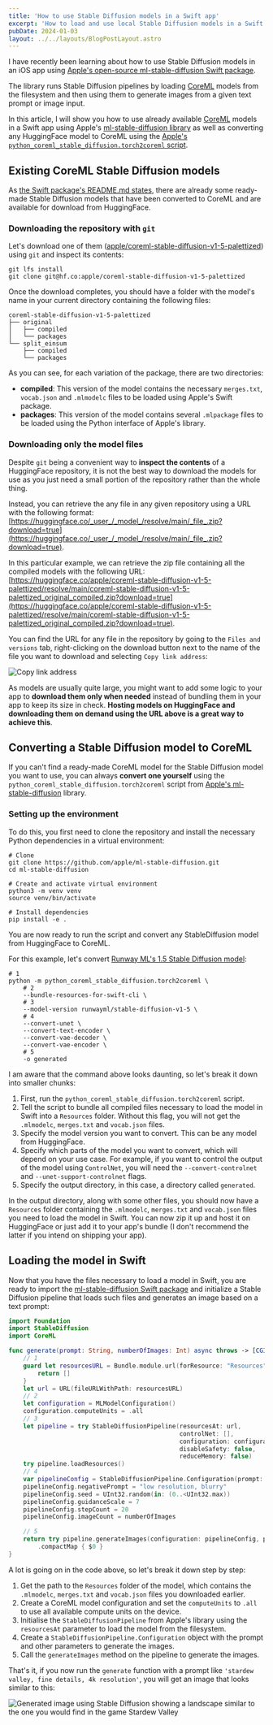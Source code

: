 ```yaml
---
title: 'How to use Stable Diffusion models in a Swift app'
excerpt: 'How to load and use local Stable Diffusion models in a Swift app using CoreML and ml-stable-diffusion.'
pubDate: 2024-01-03
layout: ../../layouts/BlogPostLayout.astro
---
```


I have recently been learning about how to use Stable Diffusion models in an iOS app using [Apple's open-source ml-stable-diffusion Swift package](https://github.com/apple/ml-stable-diffusion/tree/main).

The library runs Stable Diffusion pipelines by loading [CoreML](https://developer.apple.com/documentation/coreml) models from the filesystem and then using them to generate images from a given text prompt or image input.

In this article, I will show you how to use already available [CoreML](https://developer.apple.com/documentation/coreml) models in a Swift app using Apple's [ml-stable-diffusion library](https://github.com/apple/ml-stable-diffusion/tree/main) as well as converting any HuggingFace model to CoreML using the [Apple's `python_coreml_stable_diffusion.torch2coreml` script](https://github.com/apple/ml-stable-diffusion?tab=readme-ov-file#-converting-models-to-core-ml).

## Existing CoreML Stable Diffusion models

As [the Swift package's README.md states](https://github.com/apple/ml-stable-diffusion?tab=readme-ov-file#-converting-models-to-core-ml), there are already some ready-made Stable Diffusion models that have been converted to CoreML and are available for download from HuggingFace.

### Downloading the repository with `git`

Let's download one of them ([apple/coreml-stable-diffusion-v1-5-palettized](https://huggingface.co/apple/coreml-stable-diffusion-v1-5-palettized)) using `git` and inspect its contents:

```bash:Terminal
git lfs install
git clone git@hf.co:apple/coreml-stable-diffusion-v1-5-palettized
```

Once the download completes, you should have a folder with the model's name in your current directory containing the following files:

```bash:plaintext
coreml-stable-diffusion-v1-5-palettized
├── original
│   ├── compiled
│   └── packages
└── split_einsum
    ├── compiled
    └── packages
```

As you can see, for each variation of the package, there are two directories:

- **compiled**: This version of the model contains the necessary `merges.txt`, `vocab.json` and `.mlmodelc` files to be loaded using Apple's Swift package.
- **packages**: This version of the model contains several `.mlpackage` files to be loaded using the Python interface of Apple's library.

### Downloading only the model files

Despite `git` being a convenient way to **inspect the contents** of a HuggingFace repository, it is not the best way to download the models for use as you just need a small portion of the repository rather than the whole thing.

Instead, you can retrieve the any file in any given repository using a URL with the following format: [https://huggingface.co/_user_/_model_/resolve/main/_file_.zip?download=true](https://huggingface.co/_user_/_model_/resolve/main/_file_.zip?download=true).

In this particular example, we can retrieve the zip file containing all the compiled models with the following URL: [https://huggingface.co/apple/coreml-stable-diffusion-v1-5-palettized/resolve/main/coreml-stable-diffusion-v1-5-palettized_original_compiled.zip?download=true](https://huggingface.co/apple/coreml-stable-diffusion-v1-5-palettized/resolve/main/coreml-stable-diffusion-v1-5-palettized_original_compiled.zip?download=true).

You can find the URL for any file in the repository by going to the `Files and versions` tab, right-clicking on the download button next to the name of the file you want to download and selecting `Copy link address`:

![Copy link address](/assets/posts/stable-diffusion-swift-apps/download.webp)

As models are usually quite large, you might want to add some logic to your app to **download them only when needed** instead of bundling them in your app to keep its size in check. **Hosting models on HuggingFace and downloading them on demand using the URL above is a great way to achieve this**.

## Converting a Stable Diffusion model to CoreML

If you can't find a ready-made CoreML model for the Stable Diffusion model you want to use, you can always **convert one yourself** using the `python_coreml_stable_diffusion.torch2coreml` script from [Apple's ml-stable-diffusion](https://github.com/apple/ml-stable-diffusion/tree/main) library.

### Setting up the environment

To do this, you first need to clone the repository and install the necessary Python dependencies in a virtual environment:

```bash:Terminal
# Clone
git clone https://github.com/apple/ml-stable-diffusion.git
cd ml-stable-diffusion

# Create and activate virtual environment
python3 -m venv venv
source venv/bin/activate

# Install dependencies
pip install -e .
```

You are now ready to run the script and convert any StableDiffusion model from HuggingFace to CoreML.

For this example, let's convert [Runway ML's 1.5 Stable Diffusion model](https://huggingface.co/runwayml/stable-diffusion-v1-5):

```bash:Terminal
# 1
python -m python_coreml_stable_diffusion.torch2coreml \
    # 2
    --bundle-resources-for-swift-cli \
    # 3
    --model-version runwayml/stable-diffusion-v1-5 \
    # 4
    --convert-unet \
    --convert-text-encoder \
    --convert-vae-decoder \
    --convert-vae-encoder \
    # 5
    -o generated
```

I am aware that the command above looks daunting, so let's break it down into smaller chunks:

1. First, run the `python_coreml_stable_diffusion.torch2coreml` script.
2. Tell the script to bundle all compiled files necessary to load the model in Swift into a `Resources` folder. Without this flag, you will not get the `.mlmodelc`, `merges.txt` and `vocab.json` files.
3. Specify the model version you want to convert. This can be any model from HuggingFace.
4. Specify which parts of the model you want to convert, which will depend on your use case. For example, if you want to control the output of the model using `ControlNet`, you will need the `--convert-controlnet` and `--unet-support-controlnet` flags.
5. Specify the output directory, in this case, a directory called `generated`.

In the output directory, along with some other files, you should now have a `Resources` folder containing the `.mlmodelc`, `merges.txt` and `vocab.json` files you need to load the model in Swift. You can now zip it up and host it on HuggingFace or just add it to your app's bundle (I don't recommend the latter if you intend on shipping your app).

## Loading the model in Swift

Now that you have the files necessary to load a model in Swift, you are ready to import the [ml-stable-diffusion Swift package](https://github.com/apple/ml-stable-diffusion/tree/main) and initialize a Stable Diffusion pipeline that loads such files and generates an image based on a text prompt:

```swift:main.swift
import Foundation
import StableDiffusion
import CoreML

func generate(prompt: String, numberOfImages: Int) async throws -> [CGImage] {
    // 1
    guard let resourcesURL = Bundle.module.url(forResource: "Resources", withExtension: nil)?.path() else {
        return []
    }
    let url = URL(fileURLWithPath: resourcesURL)
    // 2
    let configuration = MLModelConfiguration()
    configuration.computeUnits = .all
    // 3
    let pipeline = try StableDiffusionPipeline(resourcesAt: url,
                                               controlNet: [],
                                               configuration: configuration,
                                               disableSafety: false,
                                               reduceMemory: false)
    try pipeline.loadResources()
    // 4
    var pipelineConfig = StableDiffusionPipeline.Configuration(prompt: prompt)
    pipelineConfig.negativePrompt = "low resolution, blurry"
    pipelineConfig.seed = UInt32.random(in: (0..<UInt32.max))
    pipelineConfig.guidanceScale = 7
    pipelineConfig.stepCount = 20
    pipelineConfig.imageCount = numberOfImages

    // 5
    return try pipeline.generateImages(configuration: pipelineConfig, progressHandler: { _ in })
        .compactMap { $0 }
}
```

A lot is going on in the code above, so let's break it down step by step:

1. Get the path to the `Resources` folder of the model, which contains the `.mlmodelc`, `merges.txt` and `vocab.json` files you downloaded earlier.
2. Create a CoreML model configuration and set the `computeUnits` to `.all` to use all available compute units on the device.
3. Initialise the `StableDiffusionPipeline` from Apple's library using the `resourcesAt` parameter to load the model from the filesystem.
4. Create a `StableDiffusionPipeline.Configuration` object with the prompt and other parameters to generate the images.
5. Call the `generateImages` method on the pipeline to generate the images.

That's it, if you now run the `generate` function with a prompt like `'stardew valley, fine details, 4k resolution'`, you will get an image that looks similar to this:

![Generated image using Stable Diffusion showing a landscape similar to the one you would find in the game Stardew Valley](/assets/posts/stable-diffusion-swift-apps/stardew.webp)
